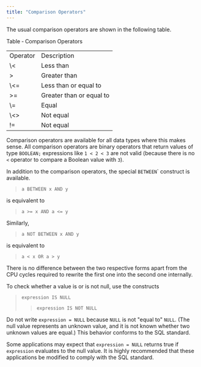```yaml
---
title: "Comparison Operators"
---
```


<div id="comparison_operators" class="registered_link"></div>

The usual comparison operators are shown in the following table.

Table ‑ Comparison Operators

|          |                          |
| -------- | ------------------------ |
| Operator | Description              |
| \\&lt;   | Less than                |
| >        | Greater than             |
| \\&lt;=  | Less than or equal to    |
| >=       | Greater than or equal to |
| \\=      | Equal                    |
| \\&lt;>  | Not equal                |
| !=       | Not equal                |

Comparison operators are available for all data types where this makes sense. All comparison operators are binary operators that return values of type `BOOLEAN;` expressions like `1 < 2 < 3` are not valid (because there is no `<` operator to compare a Boolean value with `3`).

In addition to the comparison operators, the special `BETWEEN`\` construct is available.

> `a BETWEEN x AND y`

is equivalent to

> `a >= x AND a <= y`

Similarly,

> `a NOT BETWEEN x AND y`

is equivalent to

> `a < x OR a > y`

There is no difference between the two respective forms apart from the CPU cycles required to rewrite the first one into the second one internally.

To check whether a value is or is not null, use the constructs

> `expression IS NULL`
>
> > `expression IS NOT NULL`

Do not write `expression = NULL` because `NULL` is not "equal to" `NULL`. (The null value represents an unknown value, and it is not known whether two unknown values are equal.) This behavior conforms to the SQL standard.

Some applications may expect that `expression = NULL` returns true if `expression` evaluates to the null value. It is highly recommended that these applications be modified to comply with the SQL standard.
